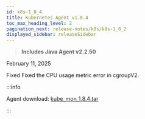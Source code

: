 ```yaml
---
id: k8s-1_8_4
title: Kubernetes Agent v1.8.4
toc_max_heading_level: 2
pagination_next: release-notes/k8s/k8s-1_8_2
displayed_sidebar: releaseSidebar
---
```


> **Includes Java Agent v2.2.50**

February 11, 2025

<Status priority='0'>Fixed</Status> Fixed the CPU usage metric error in cgroupV2.

:::info

Agent download: [kube_mon_1.8.4.tar](https://repo.whatap.io/docker/kube_mon_1.8.4.tar)

:::
